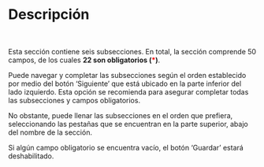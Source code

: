 # **Descripción** 

<br>

Esta sección contiene seis subsecciones. En total, la sección comprende 50 campos, de los cuales **22 son obligatorios  (<span style="color:red">\*</span>)**.

Puede navegar y completar las subsecciones según el orden establecido por medio del botón ‘Siguiente’ que está ubicado en la parte inferior del lado izquierdo. Esta opción se recomienda para asegurar completar todas las subsecciones y campos obligatorios. 

No obstante, puede llenar las subsecciones en el orden que prefiera, seleccionando las pestañas que se encuentran en la parte superior, abajo del nombre de la sección. 

Si algún campo obligatorio se encuentra vacío, el botón ‘Guardar’ estará deshabilitado.
